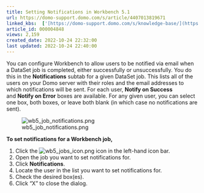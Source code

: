 ```yaml
---
title: Setting Notifications in Workbench 5.1
url: https://domo-support.domo.com/s/article/4407013819671
linked_kbs:  ['[https://domo-support.domo.com/s/knowledge-base/](https://domo-support.domo.com/s/knowledge-base/)', '[https://domo-support.domo.com/s/](https://domo-support.domo.com/s/)', '[https://domo-support.domo.com/s/topic/0TO5w000000ZammGAC](https://domo-support.domo.com/s/topic/0TO5w000000ZammGAC)', '[https://domo-support.domo.com/s/topic/0TO5w000000ZaoPGAS](https://domo-support.domo.com/s/topic/0TO5w000000ZaoPGAS)', '[https://domo-support.domo.com/s/topic/0TO5w000000ZapUGAS](https://domo-support.domo.com/s/topic/0TO5w000000ZapUGAS)', '[https://domo-support.domo.com/s/article/4407013819671](https://domo-support.domo.com/s/article/4407013819671)', '[https://domo-support.domo.com/s/topic/0TO5w000000ZapUGAS/workbench-51](https://domo-support.domo.com/s/topic/0TO5w000000ZapUGAS/workbench-51)', '[https://domo-support.domo.com/s/article/360043429933](https://domo-support.domo.com/s/article/360043429933)', '[https://domo-support.domo.com/s/article/360043429953](https://domo-support.domo.com/s/article/360043429953)', '[https://domo-support.domo.com/s/article/360042925494](https://domo-support.domo.com/s/article/360042925494)', '[https://domo-support.domo.com/s/article/4408174643607](https://domo-support.domo.com/s/article/4408174643607)', '[https://domo-support.domo.com/s/article/360043429913](https://domo-support.domo.com/s/article/360043429913)', '[https://domo-support.domo.com/s/login/](https://domo-support.domo.com/s/login/)']
article_id: 000004848
views: 2,159
created_date: 2022-10-24 22:32:00
last updated: 2022-10-24 22:40:00
---
```




You can configure Workbench to allow users to be notified via email when a DataSet job is completed, either successfully or unsuccessfully. You do this in the **Notifications** subtab for a given DataSet job. This lists all of the users on your Domo server with their roles and the email addresses to which notifications will be sent. For each user, **Notify on Success** and **Notify on Error** boxes are available. For any given user, you can select one box, both boxes, or leave both blank (in which case no notifications are sent). 


![wb5_job_notifications.png](wb5_job_notifications.png)


**To set notifications for a Workbench job,**


1. Click the ![wb5_jobs_icon.png](wb5_jobs_icon.png) icon in the left-hand icon bar.
2. Open the job you want to set notifications for.
3. Click **Notifications**.
4. Locate the user in the list you want to set notifications for.
5. Check the desired box(es).
6. Click "X" to close the dialog.
